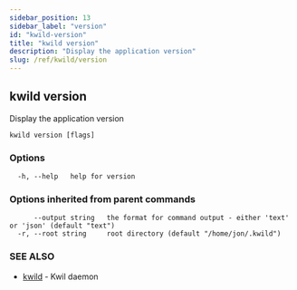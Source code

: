 ```yaml
---
sidebar_position: 13
sidebar_label: "version"
id: "kwild-version"
title: "kwild version"
description: "Display the application version"
slug: /ref/kwild/version
---
```


## kwild version

Display the application version

```
kwild version [flags]
```

### Options

```
  -h, --help   help for version
```

### Options inherited from parent commands

```
      --output string   the format for command output - either 'text' or 'json' (default "text")
  -r, --root string     root directory (default "/home/jon/.kwild")
```

### SEE ALSO

* [kwild](/docs/ref/kwild)	 - Kwil daemon

